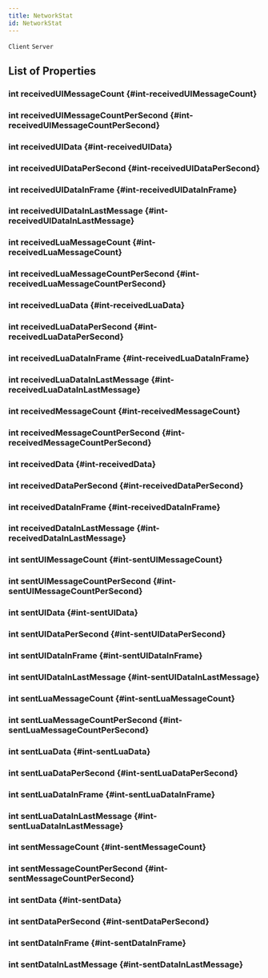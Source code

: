 ```yaml
---
title: NetworkStat
id: NetworkStat
---
```

`Client`
`Server`

## List of Properties

### int receivedUIMessageCount {#int-receivedUIMessageCount}

### int receivedUIMessageCountPerSecond {#int-receivedUIMessageCountPerSecond}

### int receivedUIData {#int-receivedUIData}

### int receivedUIDataPerSecond {#int-receivedUIDataPerSecond}

### int receivedUIDataInFrame {#int-receivedUIDataInFrame}

### int receivedUIDataInLastMessage {#int-receivedUIDataInLastMessage}

### int receivedLuaMessageCount {#int-receivedLuaMessageCount}

### int receivedLuaMessageCountPerSecond {#int-receivedLuaMessageCountPerSecond}

### int receivedLuaData {#int-receivedLuaData}

### int receivedLuaDataPerSecond {#int-receivedLuaDataPerSecond}

### int receivedLuaDataInFrame {#int-receivedLuaDataInFrame}

### int receivedLuaDataInLastMessage {#int-receivedLuaDataInLastMessage}

### int receivedMessageCount {#int-receivedMessageCount}

### int receivedMessageCountPerSecond {#int-receivedMessageCountPerSecond}

### int receivedData {#int-receivedData}

### int receivedDataPerSecond {#int-receivedDataPerSecond}

### int receivedDataInFrame {#int-receivedDataInFrame}

### int receivedDataInLastMessage {#int-receivedDataInLastMessage}

### int sentUIMessageCount {#int-sentUIMessageCount}

### int sentUIMessageCountPerSecond {#int-sentUIMessageCountPerSecond}

### int sentUIData {#int-sentUIData}

### int sentUIDataPerSecond {#int-sentUIDataPerSecond}

### int sentUIDataInFrame {#int-sentUIDataInFrame}

### int sentUIDataInLastMessage {#int-sentUIDataInLastMessage}

### int sentLuaMessageCount {#int-sentLuaMessageCount}

### int sentLuaMessageCountPerSecond {#int-sentLuaMessageCountPerSecond}

### int sentLuaData {#int-sentLuaData}

### int sentLuaDataPerSecond {#int-sentLuaDataPerSecond}

### int sentLuaDataInFrame {#int-sentLuaDataInFrame}

### int sentLuaDataInLastMessage {#int-sentLuaDataInLastMessage}

### int sentMessageCount {#int-sentMessageCount}

### int sentMessageCountPerSecond {#int-sentMessageCountPerSecond}

### int sentData {#int-sentData}

### int sentDataPerSecond {#int-sentDataPerSecond}

### int sentDataInFrame {#int-sentDataInFrame}

### int sentDataInLastMessage {#int-sentDataInLastMessage}


